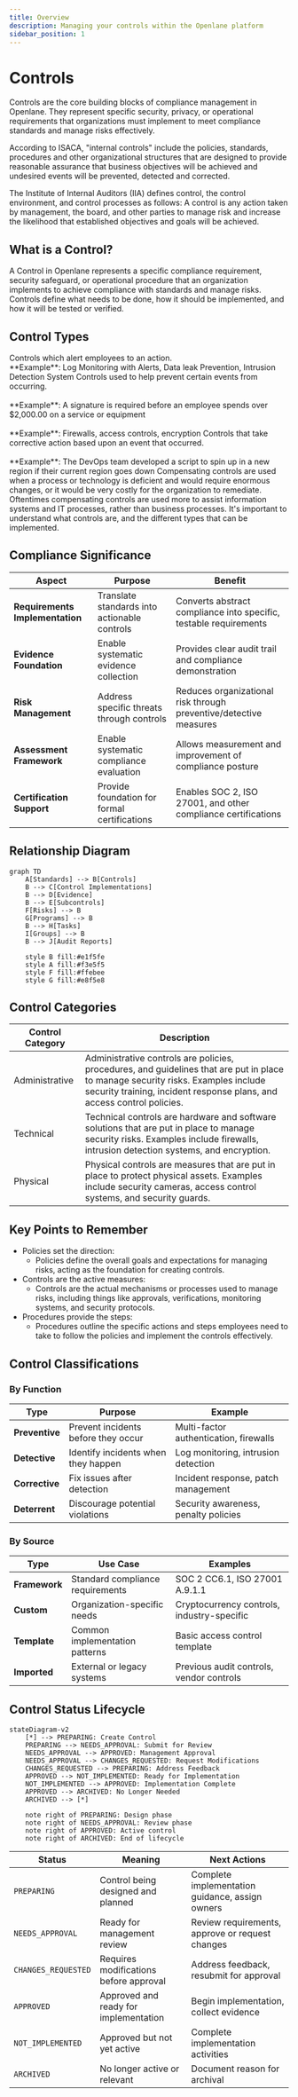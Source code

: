 ```yaml
---
title: Overview
description: Managing your controls within the Openlane platform
sidebar_position: 1
---
```



# Controls

Controls are the core building blocks of compliance management in Openlane. They represent specific security, privacy, or operational requirements that organizations must implement to meet compliance standards and manage risks effectively.

According to ISACA, "internal controls" include the policies, standards, procedures and other organizational structures that are designed to provide reasonable assurance that business objectives will be achieved and undesired events will be prevented, detected and corrected.

The Institute of Internal Auditors (IIA) defines control, the control environment, and control processes as follows: A control is any action taken by management, the board, and other parties to manage risk and increase the likelihood that established objectives and goals will be achieved.

## What is a Control?

A Control in Openlane represents a specific compliance requirement, security safeguard, or operational procedure that an organization implements to achieve compliance with standards and manage risks. Controls define what needs to be done, how it should be implemented, and how it will be tested or verified.

## Control Types

<Tabs className="unique-tabs">
  <TabItem value="Detective" label="Detective">
    Controls which alert employees to an action.
    <br/>
    **Example**: Log Monitoring with Alerts, Data leak Prevention, Intrusion Detection System
  </TabItem>
  <TabItem value="Preventative" label="Preventative">
    Controls used to help prevent certain events from occurring.<br/>
    <br/>
    **Example**: A signature is required before an employee spends over $2,000.00 on a service or equipment<br/>
    <br/>
    **Example**: Firewalls, access controls, encryption
  </TabItem>
  <TabItem value="Corrective" label="Corrective">
    Controls that take corrective action based upon an event that occurred.<br/>
    <br/>
    **Example**: The DevOps team developed a script to spin up in a new region if their current region goes down
  </TabItem>
    <TabItem value="Compensating" label="Compensating">
    Compensating controls are used when a process or technology is deficient and would require enormous changes, or it would be very costly for the organization to remediate. Oftentimes compensating controls are used more to assist information systems and IT processes, rather than business processes. It's important to understand what controls are, and the different types that can be implemented.
  </TabItem>
</Tabs>

## Compliance Significance

| Aspect | Purpose | Benefit |
|--------|---------|----------|
| **Requirements Implementation** | Translate standards into actionable controls | Converts abstract compliance into specific, testable requirements |
| **Evidence Foundation** | Enable systematic evidence collection | Provides clear audit trail and compliance demonstration |
| **Risk Management** | Address specific threats through controls | Reduces organizational risk through preventive/detective measures |
| **Assessment Framework** | Enable systematic compliance evaluation | Allows measurement and improvement of compliance posture |
| **Certification Support** | Provide foundation for formal certifications | Enables SOC 2, ISO 27001, and other compliance certifications |

## Relationship Diagram

```mermaid
graph TD
    A[Standards] --> B[Controls]
    B --> C[Control Implementations]
    B --> D[Evidence]
    B --> E[Subcontrols]
    F[Risks] --> B
    G[Programs] --> B
    B --> H[Tasks]
    I[Groups] --> B
    B --> J[Audit Reports]

    style B fill:#e1f5fe
    style A fill:#f3e5f5
    style F fill:#ffebee
    style G fill:#e8f5e8
```


## Control Categories

| **Control Category** | **Description** |
| --------------------- | --------------- |
| Administrative         | Administrative controls are policies, procedures, and guidelines that are put in place to manage security risks. Examples include security training, incident response plans, and access control policies. |
| Technical             | Technical controls are hardware and software solutions that are put in place to manage security risks. Examples include firewalls, intrusion detection systems, and encryption. |
| Physical              | Physical controls are measures that are put in place to protect physical assets. Examples include security cameras, access control systems, and security guards. |

## Key Points to Remember

* Policies set the direction:
    * Policies define the overall goals and expectations for managing risks, acting as the foundation for creating controls.
* Controls are the active measures:
    * Controls are the actual mechanisms or processes used to manage risks, including things like approvals, verifications, monitoring systems, and security protocols.
* Procedures provide the steps:
    * Procedures outline the specific actions and steps employees need to take to follow the policies and implement the controls effectively.

## Control Classifications

### By Function
| Type | Purpose | Example |
|------|---------|----------|
| **Preventive** | Prevent incidents before they occur | Multi-factor authentication, firewalls |
| **Detective** | Identify incidents when they happen | Log monitoring, intrusion detection |
| **Corrective** | Fix issues after detection | Incident response, patch management |
| **Deterrent** | Discourage potential violations | Security awareness, penalty policies |

### By Source
| Type | Use Case | Examples |
|------|----------|----------|
| **Framework** | Standard compliance requirements | SOC 2 CC6.1, ISO 27001 A.9.1.1 |
| **Custom** | Organization-specific needs | Cryptocurrency controls, industry-specific |
| **Template** | Common implementation patterns | Basic access control template |
| **Imported** | External or legacy systems | Previous audit controls, vendor controls |

## Control Status Lifecycle

```mermaid
stateDiagram-v2
    [*] --> PREPARING: Create Control
    PREPARING --> NEEDS_APPROVAL: Submit for Review
    NEEDS_APPROVAL --> APPROVED: Management Approval
    NEEDS_APPROVAL --> CHANGES_REQUESTED: Request Modifications
    CHANGES_REQUESTED --> PREPARING: Address Feedback
    APPROVED --> NOT_IMPLEMENTED: Ready for Implementation
    NOT_IMPLEMENTED --> APPROVED: Implementation Complete
    APPROVED --> ARCHIVED: No Longer Needed
    ARCHIVED --> [*]

    note right of PREPARING: Design phase
    note right of NEEDS_APPROVAL: Review phase
    note right of APPROVED: Active control
    note right of ARCHIVED: End of lifecycle
```

| Status | Meaning | Next Actions |
|--------|---------|-------------|
| `PREPARING` | Control being designed and planned | Complete implementation guidance, assign owners |
| `NEEDS_APPROVAL` | Ready for management review | Review requirements, approve or request changes |
| `CHANGES_REQUESTED` | Requires modifications before approval | Address feedback, resubmit for approval |
| `APPROVED` | Approved and ready for implementation | Begin implementation, collect evidence |
| `NOT_IMPLEMENTED` | Approved but not yet active | Complete implementation activities |
| `ARCHIVED` | No longer active or relevant | Document reason for archival |

